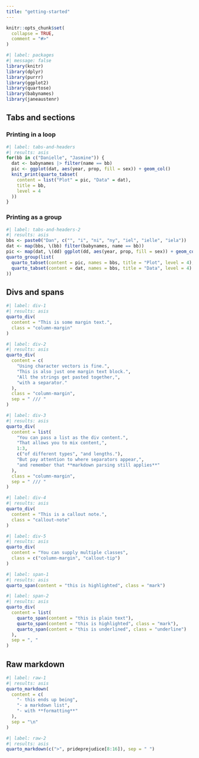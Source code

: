 ```yaml
---
title: "getting-started"
---
```


```r
knitr::opts_chunk$set(
  collapse = TRUE,
  comment = "#>"
)
```

```r
#| label: packages
#| message: false
library(knitr)
library(dplyr)
library(purrr)
library(ggplot2)
library(quartose)
library(babynames)
library(janeaustenr)
```

## Tabs and sections

### Printing in a loop

```r
#| label: tabs-and-headers
#| results: asis
for(bb in c("Danielle", "Jasmine")) {
  dat <- babynames |> filter(name == bb)
  pic <- ggplot(dat, aes(year, prop, fill = sex)) + geom_col()
  knit_print(quarto_tabset(
    content = list("Plot" = pic, "Data" = dat), 
    title = bb,
    level = 4
  ))
}
```

### Printing as a group

```r
#| label: tabs-and-headers-2
#| results: asis
bbs <- paste0("Dan", c("", "i", "ni", "ny", "iel", "ielle", "iela"))
dat <- map(bbs, \(bb) filter(babynames, name == bb))
pic <- map(dat, \(dd) ggplot(dd, aes(year, prop, fill = sex)) + geom_col())
quarto_group(list(
  quarto_tabset(content = pic, names = bbs, title = "Plot", level = 4),
  quarto_tabset(content = dat, names = bbs, title = "Data", level = 4)
))
```

## Divs and spans

```r
#| label: div-1
#| results: asis
quarto_div(
  content = "This is some margin text.", 
  class = "column-margin"
)
```


```r
#| label: div-2
#| results: asis
quarto_div(
  content = c(
    "Using character vectors is fine.",
    "This is also just one margin text block.", 
    "All the strings get pasted together,",
    "with a separator."
  ),
  class = "column-margin",
  sep = " /// "
)
```


```r
#| label: div-3
#| results: asis
quarto_div(
  content = list(
    "You can pass a list as the div content.", 
    "That allows you to mix content,",
    1:3,
    c("of different types", "and lengths."),
    "But pay attention to where separators appear,",
    "and remember that **markdown parsing still applies**"
  ),
  class = "column-margin",
  sep = " /// "
)
```


```r
#| label: div-4
#| results: asis
quarto_div(
  content = "This is a callout note.",
  class = "callout-note"
)

```


```r
#| label: div-5
#| results: asis
quarto_div(
  content = "You can supply multiple classes",
  class = c("column-margin", "callout-tip")
)
```


```r
#| label: span-1
#| results: asis
quarto_span(content = "this is highlighted", class = "mark")
```

```r
#| label: span-2
#| results: asis
quarto_div(
  content = list(
    quarto_span(content = "this is plain text"),
    quarto_span(content = "this is highlighted", class = "mark"),
    quarto_span(content = "this is underlined", class = "underline")
  ),
  sep = ", "
)
```

## Raw markdown

```r
#| label: raw-1
#| results: asis
quarto_markdown(
  content = c(
    "- this ends up being",
    "- a markdown list", 
    "- with **formatting**"
  ),
  sep = "\n"
)
```

```r
#| label: raw-2
#| results: asis
quarto_markdown(c(">", prideprejudice[8:16]), sep = " ")
```


